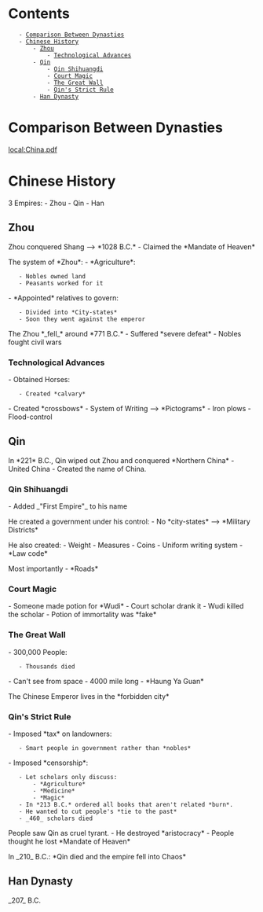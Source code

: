 = Contents =
    - [[#Comparison Between Dynasties|Comparison Between Dynasties]]
    - [[#Chinese History|Chinese History]]
        - [[#Chinese History#Zhou|Zhou]]
            - [[#Chinese History#Zhou#Technological Advances|Technological Advances]]
        - [[#Chinese History#Qin|Qin]]
            - [[#Chinese History#Qin#Qin Shihuangdi|Qin Shihuangdi]]
            - [[#Chinese History#Qin#Court Magic|Court Magic]]
            - [[#Chinese History#Qin#The Great Wall|The Great Wall]]
            - [[#Chinese History#Qin#Qin's Strict Rule|Qin's Strict Rule]]
        - [[#Chinese History#Han Dynasty|Han Dynasty]]

= Comparison Between Dynasties =
[[local:China.pdf]]

= Chinese History =
3 Empires:
- Zhou
- Qin
- Han

== Zhou ==
Zhou conquered Shang --> *1028 B.C.* 
- Claimed the *Mandate of Heaven*

The system of *Zhou*:
- *Agriculture*:
    - Nobles owned land
    - Peasants worked for it

- *Appointed* relatives to govern:
    - Divided into *City-states*
    - Soon they went against the emperor 

The Zhou *_fell_* around *771 B.C.*
- Suffered *severe defeat*
- Nobles fought civil wars

=== Technological Advances ===
- Obtained Horses:
    - Created *calvary*
- Created *crossbows*
- System of Writing --> *Pictograms*
- Iron plows
- Flood-control

== Qin ==
In *221* B.C., Qin wiped out Zhou and conquered *Northern China*
- United China
- Created the name of China.

=== Qin Shihuangdi ===
- Added _"First Empire"_ to his name

He created a government under his control:
- No *city-states* --> *Military Districts*

He also created:
- Weight
- Measures
- Coins
- Uniform writing system
- *Law code*

Most importantly
- *Roads*

=== Court Magic ===
- Someone made potion for *Wudi*
- Court scholar drank it
- Wudi killed the scholar
- Potion of immortality was *fake*

=== The Great Wall ===
- 300,000 People:
    - Thousands died

- Can't see from space
- 4000 mile long
- *Haung Ya Guan*

The Chinese Emperor lives in the *forbidden city*

=== Qin's Strict Rule ===
- Imposed *tax* on landowners:
    - Smart people in government rather than *nobles*

- Imposed *censorship*:
    - Let scholars only discuss:
        - *Agriculture*
        - *Medicine*
        - *Magic*
    - In *213 B.C.* ordered all books that aren't related *burn*.
    - He wanted to cut people's *tie to the past*
    - _460_ scholars died

People saw Qin as cruel tyrant.
- He destroyed *aristocracy*
- People thought he lost *Mandate of Heaven*

In _210_ B.C.: *Qin died and the empire fell into Chaos*

== Han Dynasty ==
_207_ B.C.
